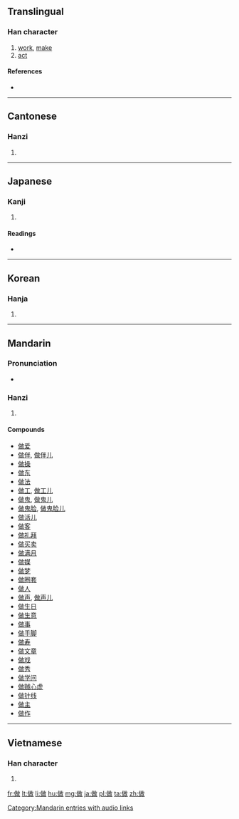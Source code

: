 {{also|zuo|作}}
==Translingual==

===Han character===
{{Han char|rn=9|rad=人|as=09|sn=11|four=2824<sub>0</sub>|canj=人十口大 (OJRK)}}

# [[work]], [[make]]
# [[act]]

====References====
* {{Han ref|kx=0110.290|dkj=00861|dj=0236.130|hdz=10186.180|uh=505A|ud=20570|bh=B0B5|bd=45237}}

----

==Cantonese==

===Hanzi===
{{yue-hanzi|jyut=|y=jou6}}

# {{defn|lang=yue|sort=人09}}

----

==Japanese==

===Kanji===
{{ja-kanji|grade=|rs=人09}}

# {{defn|lang=ja|sort=人09}}

====Readings====
* {{ja-readings|on=[[さく]] (saku), [[さ]] (sa)|kun=[[つくる]] (tsukuru), [[なす]] (nasu)}}

----

==Korean==

===Hanja===
{{ko-hanja|hangeul=[[주]], [[자]]|rv=ju, ja|mr=chu, cha}}

# {{defn|lang=ko|sort=人09}}

----

==Mandarin==

===Pronunciation===
* {{audio|zh-zuò.ogg|audio}}

===Hanzi===
{{cmn-hanzi|pin=[[zuò]] ([[zuo4]])|wg=tso<sup>4</sup>}}

# {{defn|lang=cmn|sort=人09}}

====Compounds====
* [[做爱]]
* [[做伴]], [[做伴儿]]
* [[做操]]
* [[做东]]
* [[做法]]
* [[做工]], [[做工儿]]
* [[做鬼]], [[做鬼儿]]
* [[做鬼脸]], [[做鬼脸儿]]
* [[做活儿]]
* [[做客]]
* [[做礼拜]]
* [[做买卖]]
* [[做满月]]
* [[做媒]]
* [[做梦]]
* [[做圈套]]
* [[做人]]
* [[做声]], [[做声儿]]
* [[做生日]]
* [[做生意]]
* [[做事]]
* [[做手脚]]
* [[做寿]]
* [[做文章]]
* [[做戏]]
* [[做秀]]
* [[做学问]]
* [[做贼心虚]]
* [[做针线]]
* [[做主]]
* [[做作]]

[[Category:Mandarin entries with audio links]]

----

==Vietnamese==

===Han character===
{{vi-hantu|[[tố]]|rs=人09}}

# {{defn|lang=vi|sort=人09}}

[[fr:做]]
[[lt:做]]
[[li:做]]
[[hu:做]]
[[mg:做]]
[[ja:做]]
[[pl:做]]
[[ta:做]]
[[zh:做]]